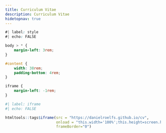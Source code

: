 ```yaml
---
title: Curriculum Vitae
description: Curriculum Vitae
hidetopnav: true
---
```


```css
#| label: style
#| echo: FALSE

body > * {
    margin-left: 3rem;
}

#content {
    width: 38rem;
    padding-bottom: 4rem;
}

iframe {
    margin-left: -1rem;
}
```

```r
#| label: iframe
#| echo: FALSE

htmltools::tags$iframe(src = "https://danielroelfs.github.io/cv", 
                       onload = "this.width='100%';this.height=screen.height*0.6;",
                       frameBorder="0")
```
